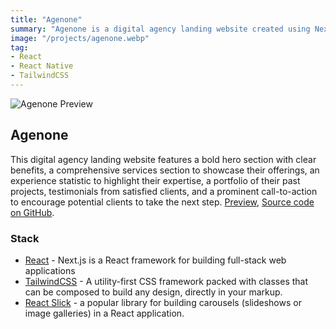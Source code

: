 ```yaml
---
title: "Agenone"
summary: "Agenone is a digital agency landing website created using Next.js, Tailwind CSS, and GSAP technology. The website boasts a striking hero section that communicates the agency's key advantages, a detailed services section to exhibit their range of offerings, an experience statistic to underscore their expertise, a portfolio showcasing their previous projects, glowing testimonials from contented clients, and a prominent call-to-action encouraging potential clients to initiate contact. Explore the website at Agenone to discover more about this impressive digital agency."
image: "/projects/agenone.webp"
tag: 
- React
- React Native
- TailwindCSS
---
```


![Agenone Preview](/projects/agenone.webp)

## Agenone
This digital agency landing website features a bold hero section with clear benefits, a comprehensive services section to showcase their offerings, an experience statistic to highlight their expertise, a portfolio of their past projects, testimonials from satisfied clients, and a prominent call-to-action to encourage potential clients to take the next step.
[Preview](https://agenone.vercel.app/), [Source code on GitHub](https://github.com/wiscaksono/agenone).

### Stack
- [React](https://nextjs.org) - Next.js is a React framework for building full-stack web applications
- [TailwindCSS](https://tailwindcss.com) - A utility-first CSS framework packed with classes that can be composed to build any design, directly in your markup.
- [React Slick](https://expo.dev) - a popular library for building carousels (slideshows or image galleries) in a React application.
